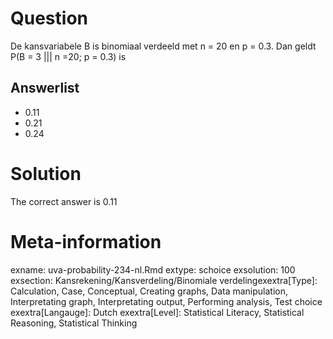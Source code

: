 Question
========

De kansvariabele B is binomiaal verdeeld met n = 20 en p = 0.3. Dan geldt P(B = 3 ||| n =20; p = 0.3) is 

Answerlist
----------
* 0.11
* 0.21
* 0.24

Solution
========

The correct answer is  0.11 

Meta-information
================
exname: uva-probability-234-nl.Rmd 
extype: schoice 
exsolution: 100 
exsection: Kansrekening/Kansverdeling/Binomiale verdelingexextra[Type]: Calculation, Case, Conceptual, Creating graphs, Data manipulation, Interpretating graph, Interpretating output, Performing analysis, Test choice 
exextra[Langauge]: Dutch 
exextra[Level]: Statistical Literacy, Statistical Reasoning, Statistical Thinking 
